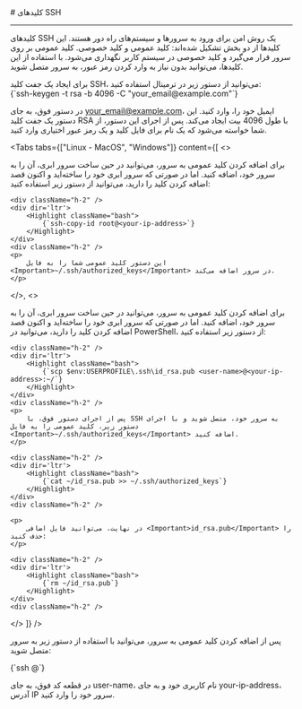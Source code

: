 

<Layout>
<Head>
<title>مستندات کلیدهای SSH - لیارا</title>
<meta property="og:title" content="مستندات خدمات رایانش ابری لیارا" />
<meta property="og:description" content="مستندات مربوط به کلیدهای SSH در سرور مجازی یا VPS لیارا"  />
<meta property="og:image" content="https://files.liara.ir/liara/logos/liara-poster.jpg" />
</Head>
# کلیدهای SSH
<hr className="mb-2" />

کلیدهای SSH یک روش امن برای ورود به سرورها و سیستم‌های راه دور هستند. این کلیدها از دو بخش تشکیل شده‌اند: کلید عمومی و کلید خصوصی. کلید عمومی بر روی سرور قرار می‌گیرد و کلید خصوصی در سیستم کاربر نگهداری می‌شود. با استفاده از این کلیدها، می‌توانید بدون نیاز به وارد کردن رمز عبور، به سرور متصل شوید.


<Section id="create-key" title="ایجاد یک جفت کلید SSH" />
برای ایجاد یک جفت کلید SSH، می‌توانید از دستور زیر در ترمینال استفاده کنید:

<div className="h-2" />
<div dir='ltr'>
    <Highlight className="bash">
        {`ssh-keygen -t rsa -b 4096 -C "your_email@example.com"`}
    </Highlight>
</div>
<div className="h-2" />

در دستور فوق، به جای <Important>your_email@example.com</Important>، ایمیل خود را، وارد کنید. 
این دستور یک جفت کلید RSA با طول 4096 بیت ایجاد می‌کند. پس از اجرای این دستور، از شما خواسته می‌شود که یک نام برای فایل کلید و یک رمز عبور اختیاری وارد کنید.

<Section id="add-public-key" title="اضافه کردن کلید عمومی به سرور" />

<Tabs 
  tabs={["Linux - MacOS", "Windows"]} 
  content={[
  <>
    <p>
        برای اضافه کردن کلید عمومی به سرور، می‌توانید در حین ساخت سرور ابری، آن را به سرور خود، اضافه کنید. اما در صورتی که سرور ابری خود را ساخته‌اید و اکنون قصد اضافه کردن کلید را دارید، می‌توانید از دستور زیر استفاده کنید:
    </p>

    <div className="h-2" />
    <div dir='ltr'>
        <Highlight className="bash">
            {`ssh-copy-id root@<your-ip-address>`}
        </Highlight>
    </div>
    <div className="h-2" />
    <p>
        این دستور کلید عمومی شما را به فایل <Important>~/.ssh/authorized_keys</Important> در سرور اضافه می‌کند.
    </p>

  </>,
  <>
    <p>
        برای اضافه کردن کلید عمومی به سرور، می‌توانید در حین ساخت سرور ابری، آن را به سرور خود، اضافه کنید. اما در صورتی که سرور ابری خود را ساخته‌اید و اکنون قصد اضافه کردن کلید را دارید، می‌توانید در PowerShell، از دستور زیر استفاده کنید:
    </p>

    <div className="h-2" />
    <div dir='ltr'>
        <Highlight className="bash">
            {`scp $env:USERPROFILE\.ssh\id_rsa.pub <user-name>@<your-ip-address>:~/`}
        </Highlight>
    </div>
    <div className="h-2" />
    <p>
        پس از اجرای دستور فوق، با SSH به سرور خود، متصل شوید و با اجرای دستور زیر، کلید عمومی را به فایل <Important>~/.ssh/authorized_keys</Important> اضافه کنید.
    </p>

    <div className="h-2" />
    <div dir='ltr'>
        <Highlight className="bash">
            {`cat ~/id_rsa.pub >> ~/.ssh/authorized_keys`}
        </Highlight>
    </div>
    <div className="h-2" />
    
    <p>
        در نهایت، می‌توانید فایل اضافی <Important>id_rsa.pub</Important> را حذف کنید:
    </p>

    <div className="h-2" />
    <div dir='ltr'>
        <Highlight className="bash">
            {`rm ~/id_rsa.pub`}
        </Highlight>
    </div>
    <div className="h-2" />   

  </>
  ]}
/>

<Section id="connect-server" title="اتصال به سرور با استفاده از کلید SSH" />

پس از اضافه کردن کلید عمومی به سرور، می‌توانید با استفاده از دستور زیر به سرور متصل شوید:

<div className="h-2" />
<div dir='ltr'>
    <Highlight className="bash">
        {`ssh <user-name>@<your-ip-address>`}
    </Highlight>
</div>
<div className="h-2" />

در قطعه کد فوق، به جای <Important>user-name</Important>، نام کاربری خود و به جای <Important>your-ip-address</Important>، آدرس IP سرور خود را وارد کنید.

</Layout>